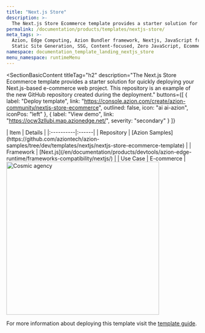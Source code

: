```yaml
---
title: "Next.js Store"
description: >-
  The Next.js Store Ecommerce template provides a starter solution for quickly deploying your Next.js-based e-commerce web project. This repository is an example of the new GitHub repository created during the deployment.
permalink: /documentation/products/templates/nextjs-store/
meta_tags: >-
  Azion, Edge Computing, Azion Bundler framework, Nextjs, JavaScript frameworks,
  Static Site Generation, SSG, Content-focused, Zero JavaScript, Ecommerce, store
namespace: documentation_template_landing_nextjs_store
menu_namespace: runtimeMenu
---
```



<SectionBasicContent
  titleTag="h2"
  description="The Next.js Store Ecommerce template provides a starter solution for quickly deploying your Next.js-based e-commerce web project. This repository is an example of the new GitHub repository created during the deployment."
  buttons={[
    { label: "Deploy template", link: "https://console.azion.com/create/azion-community/nextjs-store-ecommerce", outlined: false, icon: "ai ai-azion", iconPos: "left" },
    { label: "View demo", link: "https://ocw3zllubi.map.azionedge.net/", severity: "secondary" }
  ]}
>
  <Fragment slot="content">
    <div style="flex: 1; min-width: 300px;">
      | Item | Details |
      |:----------|:------|
      | Repository | [Azion Samples](https://github.com/aziontech/azion-samples/tree/dev/templates/nextjs/nextjs-store-ecommerce-template) |
      | Framework | [Next.js](/en/documentation/products/devtools/azion-edge-runtime/frameworks-compatibility/nextjs/) |
      | Use Case | E-commerce |
    </div>
    <div style="display: flex; justify-content: center; align-items: center; flex: 1;">
      <img src="/assets/docs/images/uploads/template-showcase/nextjs/nextjs-store.png" width="400" alt="Cosmic agency" style="min-width: 100%; max-width: 100%; height: auto;" />
    </div>
  </Fragment>
</SectionBasicContent>

For more information about deploying this template visit the [template guide](/en/documentation/products/guides/next-js-ecommerce-collection/).